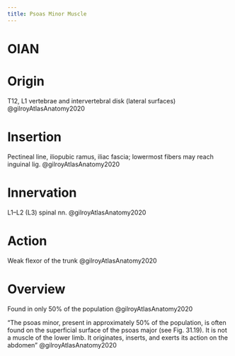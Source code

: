 ```yaml
---
title: Psoas Minor Muscle
---
```


# OIAN

# Origin {#origin}
T12, L1 vertebrae and intervertebral disk (lateral surfaces) @gilroyAtlasAnatomy2020

# Insertion {#insertion}
Pectineal line, iliopubic ramus, iliac fascia; lowermost fibers may reach inguinal lig. @gilroyAtlasAnatomy2020

# Innervation {#innervation}
L1–L2 (L3) spinal nn. @gilroyAtlasAnatomy2020

# Action {#action}
Weak flexor of the trunk @gilroyAtlasAnatomy2020


# Overview

Found in only 50% of the population @gilroyAtlasAnatomy2020 

“The psoas minor, present in approximately 50% of the population, is often found on the superficial surface of the psoas major (see Fig. 31.19). It is not a muscle of the lower limb. It originates, inserts, and exerts its action on the abdomen” @gilroyAtlasAnatomy2020

